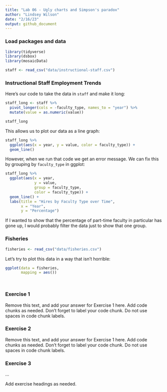 ```yaml
---
title: "Lab 06 - Ugly charts and Simpson's paradox"
author: "Lindsey Wilson"
date: "2/16/23"
output: github_document
---
```


### Load packages and data

```r
library(tidyverse) 
library(dsbox)
library(mosaicData) 
```

```r
staff <- read_csv("data/instructional-staff.csv")
```
### Instructional Staff Employment Trends

Here's our code to take the data in `staff` and make it long:

```r
staff_long <- staff %>%
  pivot_longer(cols = -faculty_type, names_to = "year") %>%
  mutate(value = as.numeric(value))

staff_long
```

This allows us to plot our data as a line graph:

```r
staff_long %>%
  ggplot(aes(x = year, y = value, color = faculty_type)) +
  geom_line()
```

However, when we run that code we get an error message. We can fix this by grouping by `faculty_type` in ggplot:

```r
staff_long %>%
  ggplot(aes(x = year,
             y = value,
             group = faculty_type,
             color = faculty_type)) +
  geom_line() + 
  labs(title = "Hires by Faculty Type over Time",
       x = "Year",
       y = "Percentage")
```

If I wanted to show that the percentage of part-time faculty in particular has gone up, I would probably filter the data just to show that one group.

### Fisheries

```r
fisheries <- read_csv("data/fisheries.csv")
```

Let's try to plot this data in a way that isn't horrible:

```r
ggplot(data = fisheries,
       mapping = aes())




```


### Exercise 1

Remove this text, and add your answer for Exercise 1 here.
Add code chunks as needed.
Don't forget to label your code chunk.
Do not use spaces in code chunk labels.

### Exercise 2

Remove this text, and add your answer for Exercise 1 here.
Add code chunks as needed.
Don't forget to label your code chunk.
Do not use spaces in code chunk labels.

### Exercise 3

...

Add exercise headings as needed.
